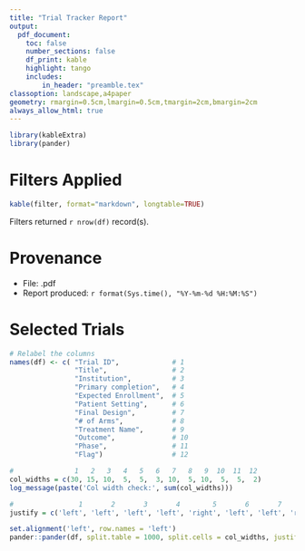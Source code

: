 ```yaml
---
title: "Trial Tracker Report"
output:
  pdf_document:
    toc: false
    number_sections: false
    df_print: kable
    highlight: tango
    includes:
        in_header: "preamble.tex"
classoption: landscape,a4paper
geometry: rmargin=0.5cm,lmargin=0.5cm,tmargin=2cm,bmargin=2cm
always_allow_html: true
---
```

\fontsize{10}{11}
\selectfont
```r
library(kableExtra)
library(pander)
```
# Filters Applied

```r
kable(filter, format="markdown", longtable=TRUE) 
```

Filters returned `r nrow(df)` record(s).

# Provenance

- File: \currfilebase.pdf
- Report produced: `r format(Sys.time(), "%Y-%m-%d %H:%M:%S")`

\newpage
\fontfamily{phv}
\fontsize{7}{8}
\selectfont
# Selected Trials
\hspace{-3cm}
```r

# Relabel the columns
names(df) <- c( "Trial ID",             # 1
                "Title",                # 2
                "Institution",          # 3
                "Primary completion",   # 4
                "Expected Enrollment",  # 5
                "Patient Setting",      # 6
                "Final Design",         # 7
                "# of Arms",            # 8 
                "Treatment Name",       # 9
                "Outcome",              # 10    
                "Phase",                # 11
                "Flag")                 # 12

#               1   2   3   4   5   6   7   8   9  10  11  12
col_widths = c(30, 15, 10,  5,  5,  3, 10,  5, 10,  5,  5,  2)
log_message(paste('Col width check:', sum(col_widths)))

#                1       2       3       4        5       6       7        8       9      10      11       12
justify = c('left', 'left', 'left', 'left', 'right', 'left', 'left', 'right', 'left', 'left', 'left', 'right') 

set.alignment('left', row.names = 'left')
pander::pander(df, split.table = 1000, split.cells = col_widths, justify = justify)
```